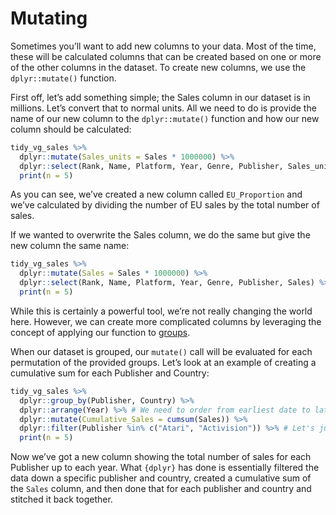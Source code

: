 # Mutating

Sometimes you'll want to add new columns to your data. Most of the time, these will be calculated columns that can be created based on one or more of the other columns in the dataset. To create new columns, we use the `dplyr::mutate()` function.

First off, let's add something simple; the Sales column in our dataset is in millions. Let's convert that to normal units. All we need to do is provide the name of our new column to the `dplyr::mutate()` function and how our new column should be calculated:

```r
tidy_vg_sales %>%
  dplyr::mutate(Sales_units = Sales * 1000000) %>%
  dplyr::select(Rank, Name, Platform, Year, Genre, Publisher, Sales_units) %>%
  print(n = 5)
```

As you can see, we've created a new column called `EU_Proportion` and we've calculated by dividing the number of EU sales by the total number of sales.

If we wanted to overwrite the Sales column, we do the same but give the new column the same name:

```r
tidy_vg_sales %>%
  dplyr::mutate(Sales = Sales * 1000000) %>%
  dplyr::select(Rank, Name, Platform, Year, Genre, Publisher, Sales) %>%
  print(n = 5)
```

While this is certainly a powerful tool, we're not really changing the world here. However, we can create more complicated columns by leveraging the concept of applying our function to [groups](#grouping).

When our dataset is grouped, our `mutate()` call will be evaluated for each permutation of the provided groups. Let's look at an example of creating a cumulative sum for each Publisher and Country:

```r
tidy_vg_sales %>%
  dplyr::group_by(Publisher, Country) %>%
  dplyr::arrange(Year) %>% # We need to order from earliest date to latest
  dplyr::mutate(Cumulative_Sales = cumsum(Sales)) %>%
  dplyr::filter(Publisher %in% c("Atari", "Activision")) %>% # Let's just look at Atari & Activision
  print(n = 5)
```

Now we've got a new column showing the total number of sales for each Publisher up to each year. What `{dplyr}` has done is essentially filtered the data down a specific publisher and country, created a cumulative sum of the `Sales` column, and then done that for each publisher and country and stitched it back together.